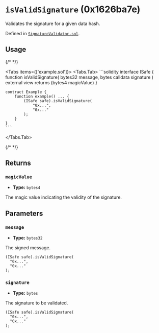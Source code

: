




# `isValidSignature` (0x1626ba7e)



Validates the signature for a given data hash.




Defined in [`SignatureValidator.sol`](https://github.com/safe-global/safe-modules/tree/passkey/v0.2.1/modules/passkey/contracts/base/SignatureValidator.sol#L18).


## Usage

{/* <!-- vale off --> */}

<Tabs items={['example.sol']}>
  <Tabs.Tab>
    ```solidity
    interface ISafe {
        function isValidSignature(
            bytes32 message,
            bytes calldata signature
        ) external view returns (bytes4 magicValue)
    }

    contract Example {
        function example() ... {
            (ISafe safe).isValidSignature(
                "0x...",
                "0x..."
            );
        }
    }
    ```
  </Tabs.Tab>
</Tabs>

{/* <!-- vale on --> */}

## Returns

### `magicValue`

  - **Type:** `bytes4`

  The magic value indicating the validity of the signature.




## Parameters

### `message`

  - **Type:** `bytes32`

  The signed message.

  ```solidity focus=2
  (ISafe safe).isValidSignature(
    "0x...",
    "0x..."
  );
  ```


### `signature`

  - **Type:** `bytes`

  The signature to be validated.

  ```solidity focus=3
  (ISafe safe).isValidSignature(
    "0x...",
    "0x..."
  );
  ```






